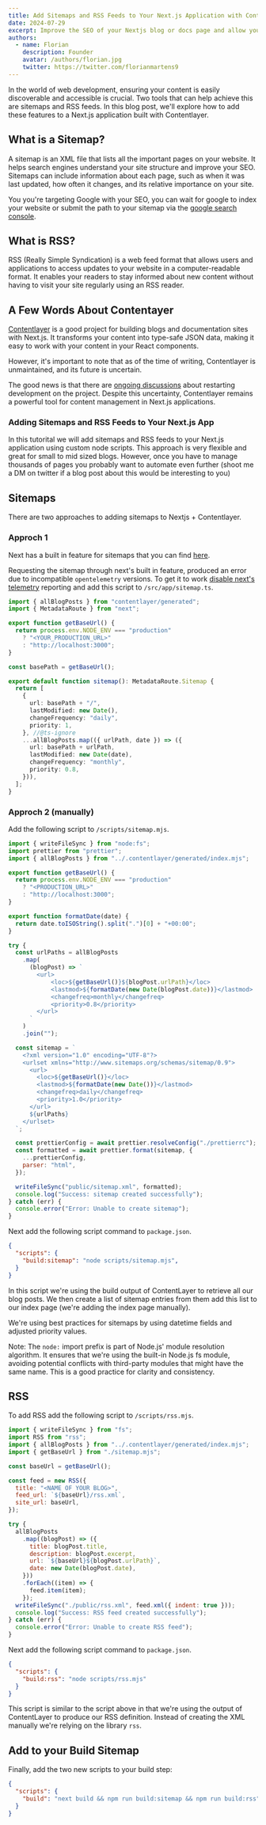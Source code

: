 ```yaml
---
title: Add Sitemaps and RSS Feeds to Your Next.js Application with Contentlayer
date: 2024-07-29
excerpt: Improve the SEO of your Nextjs blog or docs page and allow your users to subscribe to your blog via RSS.
authors:
  - name: Florian
    description: Founder
    avatar: /authors/florian.jpg
    twitter: https://twitter.com/florianmartens9
---
```


In the world of web development, ensuring your content is easily discoverable and accessible is crucial.
Two tools that can help achieve this are sitemaps and RSS feeds. In this blog post, we'll explore
how to add these features to a Next.js application built with Contentlayer.

## What is a Sitemap?

A sitemap is an XML file that lists all the important pages on your website. It helps search engines understand
your site structure and improve your SEO. Sitemaps can include information about each page, such as when it was
last updated, how often it changes, and its relative importance on your site.

You you're targeting Google with your SEO, you can wait for google to index your website or submit the path to
your sitemap via the [google search console](https://search.google.com/search-console).

## What is RSS?

RSS (Really Simple Syndication) is a web feed format that allows users and applications to access updates to
your website in a computer-readable format. It enables your readers to stay informed about new
content without having to visit your site regularly using an RSS reader.

## A Few Words About Contentayer

[Contentlayer](https://contentlayer.dev/) is a good project for building blogs and documentation sites with Next.js.
It transforms your content into type-safe JSON data, making it easy to work with your content in your React components.

However, it's important to note that as of the time of writing, Contentlayer is unmaintained, and its future is uncertain.

The good news is that there are [ongoing discussions](https://github.com/contentlayerdev/contentlayer/issues/429) about restarting development on the project.
Despite this uncertainty, Contentlayer remains a powerful tool for content management in Next.js applications.

### Adding Sitemaps and RSS Feeds to Your Next.js App

In this tutorital we will add sitemaps and RSS feeds to your Next.js application using custom node scripts. This approach is very flexible
and great for small to mid sized blogs. However, once you have to manage thousands of pages you probably want to automate even further (shoot me a DM 
on twitter if a blog post about this would be interesting to you)

## Sitemaps

There are two approaches to adding sitemaps to Nextjs + Contentlayer. 

### Approch 1
Next has a built in feature for sitemaps that you can find [here](https://nextjs.org/docs/app/api-reference/file-conventions/metadata/sitemap).

Requesting the sitemap through next's built in feature, produced an error due to incompatible `opentelemetry` versions. To get it to work [disable next's telemetry](https://nextjs.org/telemetry#how-do-i-opt-out) reporting and add this script to `/src/app/sitemap.ts`.

```ts
import { allBlogPosts } from "contentlayer/generated";
import { MetadataRoute } from "next";

export function getBaseUrl() {
  return process.env.NODE_ENV === "production"
    ? "<YOUR_PRODUCTION_URL>"
    : "http://localhost:3000";
}

const basePath = getBaseUrl();

export default function sitemap(): MetadataRoute.Sitemap {
  return [
    {
      url: basePath + "/",
      lastModified: new Date(),
      changeFrequency: "daily",
      priority: 1,
    }, //@ts-ignore
    ...allBlogPosts.map(({ urlPath, date }) => ({
      url: basePath + urlPath,
      lastModified: new Date(date),
      changeFrequency: "monthly",
      priority: 0.8,
    })),
  ];
}
```

### Approch 2 (manually)
Add the following script to `/scripts/sitemap.mjs`. 

```js
import { writeFileSync } from "node:fs";
import prettier from "prettier";
import { allBlogPosts } from "../.contentlayer/generated/index.mjs";

export function getBaseUrl() {
  return process.env.NODE_ENV === "production"
    ? "<PRODUCTION_URL>"
    : "http://localhost:3000";
}

export function formatDate(date) {
  return date.toISOString().split(".")[0] + "+00:00";
}

try {
  const urlPaths = allBlogPosts
    .map(
      (blogPost) => `
        <url>
            <loc>${getBaseUrl()}${blogPost.urlPath}</loc>
            <lastmod>${formatDate(new Date(blogPost.date))}</lastmod>
            <changefreq>monthly</changefreq>
            <priority>0.8</priority>
        </url>
      `
    )
    .join("");

  const sitemap = `
    <?xml version="1.0" encoding="UTF-8"?>
    <urlset xmlns="http://www.sitemaps.org/schemas/sitemap/0.9">
      <url>
        <loc>${getBaseUrl()}</loc>
        <lastmod>${formatDate(new Date())}</lastmod>
        <changefreq>daily</changefreq>
        <priority>1.0</priority>
      </url>
      ${urlPaths}
    </urlset>
  `;

  const prettierConfig = await prettier.resolveConfig("./prettierrc");
  const formatted = await prettier.format(sitemap, {
    ...prettierConfig,
    parser: "html",
  });

  writeFileSync("public/sitemap.xml", formatted);
  console.log("Success: sitemap created successfully");
} catch (err) {
  console.error("Error: Unable to create sitemap");
}
```

Next add the following script command to `package.json`.

```json
{
  "scripts": {
    "build:sitemap": "node scripts/sitemap.mjs",
  }
}
```

In this script we're using the build output of ContentLayer to retrieve all our blog posts. We then create a list of sitemap entries
from them add this list to our index page (we're adding the index page manually).

We're using best practices for sitemaps by using datetime fields and adjusted priority values.

Note: The `node:` import prefix is part of Node.js' module resolution algorithm. It ensures that we're using the built-in Node.js fs module, 
avoiding potential conflicts with third-party modules that might have the same name. This is a good practice for clarity and consistency.

## RSS

To add RSS add the following script to `/scripts/rss.mjs`.

```js
import { writeFileSync } from "fs";
import RSS from "rss";
import { allBlogPosts } from "../.contentlayer/generated/index.mjs";
import { getBaseUrl } from "./sitemap.mjs";

const baseUrl = getBaseUrl();

const feed = new RSS({
  title: "<NAME OF YOUR BLOG>",
  feed_url: `${baseUrl}/rss.xml`,
  site_url: baseUrl,
});

try {
  allBlogPosts
    .map((blogPost) => ({
      title: blogPost.title,
      description: blogPost.excerpt,
      url: `${baseUrl}${blogPost.urlPath}`,
      date: new Date(blogPost.date),
    }))
    .forEach((item) => {
      feed.item(item);
    });
  writeFileSync("./public/rss.xml", feed.xml({ indent: true }));
  console.log("Success: RSS feed created successfully");
} catch (err) {
  console.error("Error: Unable to create RSS feed");
}
```

Next add the following script command to `package.json`.

```json
{
  "scripts": {
    "build:rss": "node scripts/rss.mjs"
  }
}
```

This script is similar to the script above in that we're using the output of ContentLayer to produce our RSS definition. Instead 
of creating the XML manually we're relying on the library `rss`.

## Add to your Build Sitemap

Finally, add the two new scripts to your build step:

```json
{
  "scripts": {
    "build": "next build && npm run build:sitemap && npm run build:rss"
  }
}
```